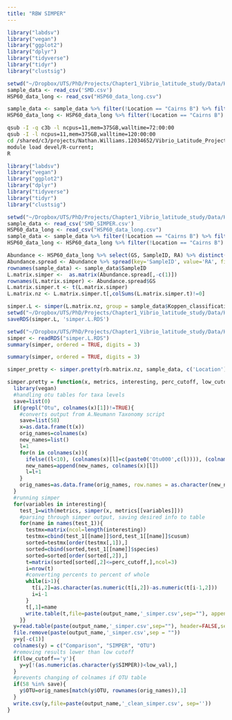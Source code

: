 ```yaml
---
title: "RBW SIMPER"
---
```


```r
library("labdsv")
library("vegan")
library("ggplot2")
library("dplyr")
library("tidyverse")
library("tidyr")
library("clustsig")
```

```r
setwd("~/Dropbox/UTS/PhD/Projects/Chapter1_Vibrio_latitude_study/Data/HSP60/Data")
sample_data <- read_csv('SMD.csv')
HSP60_data_long <- read_csv("HSP60_data_long.csv")
```

```r
sample_data <- sample_data %>% filter(!Location == "Cairns B") %>% filter(!Location == "Cairns R")
HSP60_data_long <- HSP60_data_long %>% filter(!Location == "Cairns B") %>% filter(!Location == "Cairns R")
```

```bash
qsub -I -q c3b -l ncpus=11,mem=375GB,walltime=72:00:00 
qsub -I -l ncpus=11,mem=375GB,walltime=120:00:00
cd /shared/c3/projects/Nathan.Williams.12034652/Vibrio_Latitude_Project/Vibrio_Latitude_16S_Rerun/fastq_and_analysis/SIMPER
module load devel/R-current;
R
```

```r
library("labdsv")
library("vegan")
library("ggplot2")
library("dplyr")
library("tidyverse")
library("tidyr")
library("clustsig")

setwd("~/Dropbox/UTS/PhD/Projects/Chapter1_Vibrio_latitude_study/Data/HSP60/Data")
sample_data <- read_csv('SMD_SIMPER.csv')
HSP60_data_long <- read_csv("HSP60_data_long.csv")
sample_data <- sample_data %>% filter(!Location == "Cairns B") %>% filter(!Location == "Cairns R")
HSP60_data_long <- HSP60_data_long %>% filter(!Location == "Cairns B") %>% filter(!Location == "Cairns R")
```

```r
Abundance <- HSP60_data_long %>% select(GS, SampleID, RA) %>% distinct()
Abundance.spread <- Abundance %>% spread(key='SampleID', value='RA', fill=0)
rownames(sample_data) <- sample_data$SampleID
L.matrix.simper <-  as.matrix(Abundance.spread[,-c(1)])
rownames(L.matrix.simper) <- Abundance.spread$GS
L.matrix.simper.t <- t(L.matrix.simper)
L.matrix.nz <- L.matrix.simper.t[,colSums(L.matrix.simper.t)!=0]
```

```r
simper.L <- simper(L.matrix.nz, group = sample_data$Koppen_classification, permutations = 999);
setwd("~/Dropbox/UTS/PhD/Projects/Chapter1_Vibrio_latitude_study/Data/HSP60/Statistics_Output")
saveRDS(simper.L, 'simper.L.RDS')
```

```r
setwd("~/Dropbox/UTS/PhD/Projects/Chapter1_Vibrio_latitude_study/Data/HSP60/Statistics_Output")
simper <- readRDS("simper.L.RDS")
summary(simper, ordered = TRUE, digits = 3)
```

```r
summary(simper, ordered = TRUE, digits = 3)

simper_pretty <- simper.pretty(rb.matrix.nz, sample_data, c('Location'), perc_cutoff=0.5, low_cutoff = '0.01', low_val=0.01, 'sigASVcontrib')
```

```r
simper.pretty = function(x, metrics, interesting, perc_cutoff, low_cutoff, low_val, output_name){
  library(vegan)
  #handling otu tables for taxa levels
  save=list(0)
  if(grepl("Otu", colnames(x)[1])!=TRUE){
    #converts output from A.Neumann Taxonomy script
    save=list(58)
    x=as.data.frame(t(x))
    orig_names=colnames(x)
    new_names=list()
    l=1
    for(n in colnames(x)){
      ifelse((l<10), (colnames(x)[l]=c(paste0('Otu000',c(l)))), (colnames(x)[l]=c(paste0('Otu00',c(l))))) 
      new_names=append(new_names, colnames(x)[l])
      l=l+1
    }
    orig_names=as.data.frame(orig_names, row.names = as.character(new_names))
  }
  #running simper
  for(variables in interesting){
    test_1=with(metrics, simper(x, metrics[[variables]]))
    #parsing through simper output, saving desired info to table
    for(name in names(test_1)){
      testmx=matrix(ncol=length(interesting))
      testmx=cbind(test_1[[name]]$ord,test_1[[name]]$cusum)
      sorted=testmx[order(testmx[,1]),]
      sorted=cbind(sorted,test_1[[name]]$species)
      sorted=sorted[order(sorted[,2]),]
      t=matrix(sorted[sorted[,2]<=perc_cutoff,],ncol=3)
      i=nrow(t)
      #converting percents to percent of whole
      while(i>1){
        t[i,2]=as.character(as.numeric(t[i,2])-as.numeric(t[i-1,2]))
        i=i-1
      }
      t[,1]=name
      write.table(t,file=paste(output_name,'_simper.csv',sep=""), append=TRUE, sep=",", col.names = FALSE)
    }}
  y=read.table(paste(output_name,'_simper.csv',sep=""), header=FALSE,sep=",",fill = TRUE,row.names = NULL)
  file.remove(paste(output_name,'_simper.csv',sep = ""))
  y=y[-c(1)]
  colnames(y) = c("Comparison", "SIMPER", "OTU")
  #removing results lower than low cutoff
  if(low_cutoff=='y'){
    y=y[!(as.numeric(as.character(y$SIMPER))<low_val),]
  }
  #prevents changing of colnames if OTU table
  if(58 %in% save){
    y$OTU=orig_names[match(y$OTU, rownames(orig_names)),1]
  }
  write.csv(y,file=paste(output_name,'_clean_simper.csv', sep=''))
}

```